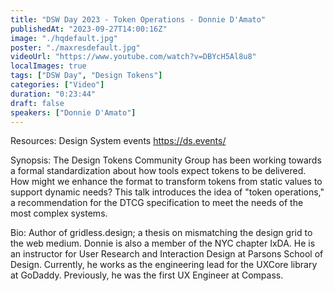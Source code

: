 ```yaml
---
title: "DSW Day 2023 - Token Operations - Donnie D'Amato"
publishedAt: "2023-09-27T14:00:16Z"
image: "./hqdefault.jpg"
poster: "./maxresdefault.jpg"
videoUrl: "https://www.youtube.com/watch?v=DBYcH5Al8u8"
localImages: true
tags: ["DSW Day", "Design Tokens"]
categories: ["Video"]
duration: "0:23:44"
draft: false
speakers: ["Donnie D'Amato"]
---
```


Resources:
Design System events https://ds.events/

Synopsis:
The Design Tokens Community Group has been working towards a formal standardization about how tools expect tokens to be delivered. How might we enhance the format to transform tokens from static values to support dynamic needs? This talk introduces the idea of "token operations," a recommendation for the DTCG specification to meet the needs of the most complex systems.

Bio:
Author of gridless.design; a thesis on mismatching the design grid to the web medium. Donnie is also a member of the NYC chapter IxDA. He is an instructor for User Research and Interaction Design at Parsons School of Design. Currently, he works as the engineering lead for the UXCore library at GoDaddy. Previously, he was the first UX Engineer at Compass.
